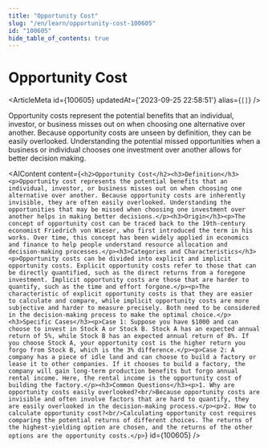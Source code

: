 ```yaml
---
title: "Opportunity Cost"
slug: "/en/learn/opportunity-cost-100605"
id: "100605"
hide_table_of_contents: true
---
```



# Opportunity Cost

<ArticleMeta id={100605} updatedAt={'2023-09-25 22:58:51'} alias={`[]`} />
<div className='border-solid border-b border-t-0 my-4 border-[var(--ifm-color-gray-300)]' />

Opportunity costs represent the potential benefits that an individual, investor, or business misses out on when choosing one alternative over another. Because opportunity costs are unseen by definition, they can be easily overlooked. Understanding the potential missed opportunities when a business or individual chooses one investment over another allows for better decision making.

<AIContent content={`<h2>Opportunity Cost</h2><h3>Definition</h3><p>Opportunity cost represents the potential benefits that an individual, investor, or business misses out on when choosing one alternative over another. Because opportunity costs are inherently invisible, they are often easily overlooked. Understanding the opportunities that may be missed when choosing one investment over another helps in making better decisions.</p><h3>Origin</h3><p>The concept of opportunity cost can be traced back to the 19th-century economist Friedrich von Wieser, who first introduced the term in his works. Over time, this concept has been widely applied in economics and finance to help people understand resource allocation and decision-making processes.</p><h3>Categories and Characteristics</h3><p>Opportunity costs can be divided into explicit and implicit opportunity costs. Explicit opportunity costs refer to those that can be directly quantified, such as the direct returns from a foregone investment. Implicit opportunity costs are those that are harder to quantify, such as the time and effort forgone.</p><p>The characteristic of explicit opportunity costs is that they are easier to calculate and compare, while implicit opportunity costs are more subjective and harder to measure precisely. Both need to be considered in the decision-making process to make the optimal choice.</p><h3>Specific Cases</h3><p>Case 1: Suppose you have $1000 and can choose to invest in Stock A or Stock B. Stock A has an expected annual return of 5%, while Stock B has an expected annual return of 8%. If you choose Stock A, your opportunity cost is the higher return you forgo from Stock B, which is the 3% difference.</p><p>Case 2: A company has a piece of idle land and can choose to build a factory or lease it to other companies. If it chooses to build a factory, the company will gain long-term production benefits but forgo annual rental income. Here, the rental income is the opportunity cost of building the factory.</p><h3>Common Questions</h3><p>1. Why are opportunity costs easily overlooked?<br/>Because opportunity costs are invisible and often involve factors that are hard to quantify, they are easily overlooked in the decision-making process.</p><p>2. How to calculate opportunity cost?<br/>Calculating opportunity cost requires comparing the potential returns of different choices. The returns of the highest-yielding option are chosen, and the returns of the other options are the opportunity costs.</p>`} id={100605} />
